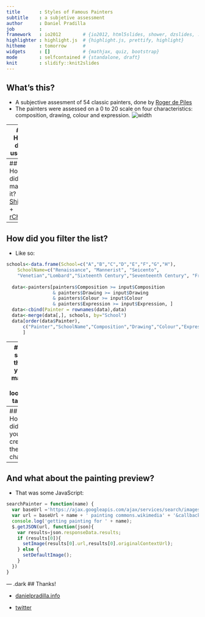 ```yaml
---
title       : Styles of Famous Painters
subtitle    : a subjetive assessment
author      : Daniel Pradilla
job         : 
framework   : io2012        # {io2012, html5slides, shower, dzslides, ...}
highlighter : highlight.js  # {highlight.js, prettify, highlight}
hitheme     : tomorrow      # 
widgets     : []            # {mathjax, quiz, bootstrap}
mode        : selfcontained # {standalone, draft}
knit        : slidify::knit2slides
--- 
```

## What's this?

- A subjective assesment of 54 classic painters, done by [Roger de Piles](http://en.wikipedia.org/wiki/Roger_de_Piles)
- The painters were assessed on a 0 to 20 scale on four characteristics: composition, drawing, colour and expression.
![width](assets/img/painters.png)

---
## How do I use it?

- Go to [http://danielpradilla.shinyapps.io/painters/](http://danielpradilla.shinyapps.io/painters/)
- Use the sliders to filter the list of painters. Check out the frequency chart by clicking on the "Chart" tab
- Also, you can click over a painter's name to see a sample of his work

---
## How did you make it?
- [Shiny](http://shiny.rstudio.com/) + [rCharts](http://rcharts.io/)

---
## How did you filter the list?

- Like so:
```R
schools<-data.frame(School=c("A","B","C","D","E","F","G","H"), 
    SchoolName=c("Renaissance", "Mannerist", "Seicento",
    "Venetian","Lombard","Sixteenth Century","Seventeenth Century", "French") )
  
  data<-painters[painters$Composition >= input$Composition 
                 & painters$Drawing >= input$Drawing
                 & painters$Colour >= input$Colour
                 & painters$Expression >= input$Expression, ]
  data<-cbind(Painter = rownames(data),data)
  data<-merge(data[,], schools, by="School")
  data[order(data$Painter),
      c("Painter","SchoolName","Composition","Drawing","Colour","Expression")
      ]
```

---
## I see that you made a lookup table

- Oh, this?
```r
data.frame(School=c("A","B","C","D","E","F","G","H"), 
    SchoolName=c("Renaissance", "Mannerist", "Seicento",
    "Venetian","Lombard","Sixteenth Century","Seventeenth Century", "French") )
```

---
## How did you create the chart?
```R
output$painterschart <- renderChart({
        mypainters <- getPainters(input)
        paintersdf <- as.data.frame(table(mypainters[, "SchoolName"]))
        colnames(paintersdf) <- c("SchoolName","Freq") 
        p1 <- nPlot(Freq ~ SchoolName, type="discreteBarChart", data = paintersdf)
        p1$set(dom = "painterschart",width=500)
        p1$xAxis(
          rotateLabels=-45, height=200
        )
        p1$yAxis(tickFormat="#!function(d) {return d}!#")
        p1$chart(showValues='true'
                 ,valueFormat="#!function(d) {return d}!#"
        )
        return(p1)
      })
```

---
## And what about the painting preview?

- That was some JavaScript:

```js
searchPainter = function(name) {
  var baseUrl ='https://ajax.googleapis.com/ajax/services/search/images?v=1.0&q=';
  var url = baseUrl + name + ' painting commons.wikimedia' + '&callback=?';
  console.log('getting painting for ' + name);
  $.getJSON(url, function(json){
    var results=json.responseData.results;
    if (results[0]){
      setImage(results[0].url,results[0].originalContextUrl);    
    } else {
      setDefaultImage();
    }
  })
}
```

--- .dark
## Thanks!

- [danielpradilla.info](http://danielpradilla.info)

- [twitter](http://twitter.com/danielpradilla)


